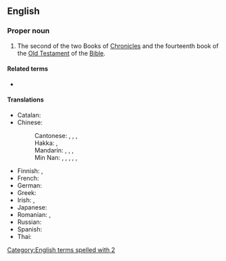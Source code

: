 {{book of the Bible|Books of Chronicles}}
==English==

===Proper noun===
{{en-proper noun}}

# {{lb|en|biblical}} The second of the two Books of [[Chronicles]] and the fourteenth book of the [[Old Testament]] of the [[Bible]].
#: {{syn|en|2 Chr|q1=abbreviation|2 Chron.|q2=abbreviation}}

====Related terms====
* {{l|en|1 Chronicles}}

====Translations====
{{trans-top|book of the Bible}}
* Catalan: {{t|ca|2 Cròniques}}
* Chinese:
*: Cantonese: {{t|yue|歷代志下|sc=Hani}}, {{t|yue|历代志下|tr=lik6 doi6 zi3 haa6|sc=Hani}}, {{t|yue|編年紀下|sc=Hani}}, {{t|yue|编年纪下|tr=pi1 nin4 gei2 haa6|sc=Hani}} {{qualifier|Catholic}}
*: Hakka: {{t|hak|歷代志下|sc=Hani}}, {{t|hak|历代志下|tr=Li̍t-thoi-chṳ Ha|sc=Hani}}
*: Mandarin: {{t+|cmn|歷代志下|sc=Hani}}, {{t+|cmn|历代志下|tr=Lìdàizhì Xià|sc=Hani}}, {{t|cmn|編年紀下|sc=Hani}}, {{t|cmn|编年纪下|tr=Biānniánjì Xià|sc=Hani}} {{qualifier|Catholic}}
*: Min Nan: {{t|nan|歷代志下|sc=Hani}}, {{t|nan|历代志下|tr=Le̍k-tāi-chì Hā|sc=Hani}}, {{t|nan|歷代志錄下卷|sc=Hani}}, {{t|nan|历代志录下卷|tr=Le̍k-tāi Chì-lio̍k Hā-koán|sc=Hani}}, {{t|nan|編年紀下|sc=Hani}}, {{t|nan|编年纪下|tr=Phian-liân-kí Hā|sc=Hani}} {{qualifier|Catholic}}
{{trans-mid}}
* Finnish: {{t|fi|Toinen aikakirja}}, {{t|fi|2. Aik.}}
* French: {{t|fr|2 Chroniques|f}}
* German: {{t|de|2 Chronik}}
* Greek: {{t|el|Β' Παραλειπομένων}}
* Irish: {{t|ga|Dara Leabhar na gCroinicí|m}}, {{t|ga|2 Croinicí}}
* Japanese: {{t|ja|歴代志下|tr=rekidaishi ge|sc=Jpan}}
* Romanian: {{t|ro|2 Cronici}}, {{t|ro|Cartea a doua Paralipomena|f}}
* Russian: {{t|ru|Втора́я кни́га Паралипомено́н|f}}
* Spanish: {{t|es|2 Crónicas|f-p}}
* Thai: {{t|th|๒ พงศาวดาร}}
{{trans-bottom}}

[[Category:English terms spelled with 2]]
